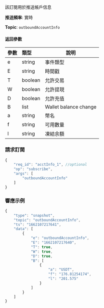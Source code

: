 
<p>該訂閱用於推送帳戶信息</p>
<p><b>推送頻率</b>: 實時</p>
<p><b>Topic</b>: <code>outboundAccountInfo</code></p>


#### 返回參數
| 參數 | 類型 | 說明|
|:----- |:-----|----- |
| e | string | 事件類型 |
| E | string | 時間戳 |
| T | boolean | 允許交易 |
| W | boolean | 允許提現 |
| D | boolean | 允許充值 |
| B | list | Wallet balance change |
| a | string | 幣名 |
| f | string | 可用數量 |
| l | string | 凍結余額 |

### 請求訂閱

<Tabs>
<TabItem value="console" label="JSON subscription message">

```javascript
{
    "req_id": "acctInfo_1", //optional
    "op": "subscribe",
    "args": [
        "outboundAccountInfo"
    ]
}
```

</TabItem>
</Tabs>

### 響應示例

```javascript
{
    "type": "snapshot",
    "topic": "outboundAccountInfo",
    "ts": "1662107217641",
    "data": [
        {
            "e": "outboundAccountInfo",
            "E": "1662107217640",
            "T": true,
            "W": true,
            "D": true,
            "B": [
                {
                    "a": "USDT",
                    "f": "176.81254174",
                    "l": "201.575"
                }
            ]
        }
    ]
}
```
